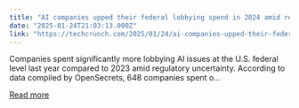 ```yaml
---
title: "AI companies upped their federal lobbying spend in 2024 amid regulatory uncertainty"
date: "2025-01-24T21:03:13.000Z"
link: "https://techcrunch.com/2025/01/24/ai-companies-upped-their-federal-lobbying-spend-in-2024-amid-regulatory-uncertainty/"
---
```


Companies spent significantly more lobbying AI issues at the U.S. federal level last year compared to 2023 amid regulatory uncertainty. According to data compiled by OpenSecrets, 648 companies spent o...

[Read more](https://techcrunch.com/2025/01/24/ai-companies-upped-their-federal-lobbying-spend-in-2024-amid-regulatory-uncertainty/)
